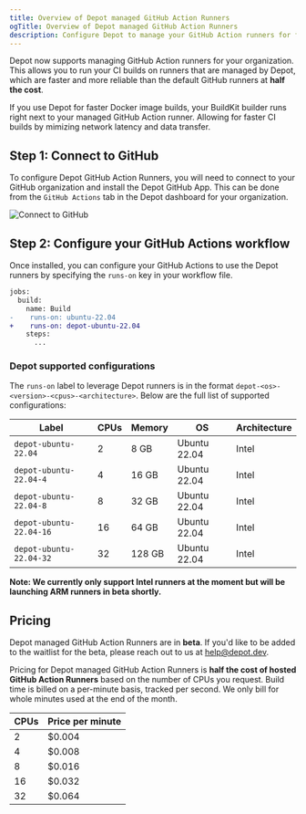 ```yaml
---
title: Overview of Depot managed GitHub Action Runners
ogTitle: Overview of Depot managed GitHub Action Runners
description: Configure Depot to manage your GitHub Action runners for faster CI builds
---
```


Depot now supports managing GitHub Action runners for your organization. This allows you to run your CI builds on runners that are managed by Depot, which are faster and more reliable than the default GitHub runners at **half the cost**.

If you use Depot for faster Docker image builds, your BuildKit builder runs right next to your managed GitHub Action runner. Allowing for faster CI builds by mimizing network latency and data transfer.

## Step 1: Connect to GitHub

To configure Depot GitHub Action Runners, you will need to connect to your GitHub organization and install the Depot GitHub App. This can be done from the `GitHub Actions` tab in the Depot dashboard for your organization.

![Connect to GitHub](/images/docs/github-actions-configure.png)

## Step 2: Configure your GitHub Actions workflow

Once installed, you can configure your GitHub Actions to use the Depot runners by specifying the `runs-on` key in your workflow file.

```diff
jobs:
  build:
    name: Build
-    runs-on: ubuntu-22.04
+    runs-on: depot-ubuntu-22.04
    steps:
      ...
```

### Depot supported configurations

The `runs-on` label to leverage Depot runners is in the format `depot-<os>-<version>-<cpus>-<architecture>`. Below are the full list of supported configurations:

| Label                   | CPUs | Memory | OS           | Architecture |
| ----------------------- | ---- | ------ | ------------ | ------------ |
| `depot-ubuntu-22.04`    | 2    | 8 GB   | Ubuntu 22.04 | Intel        |
| `depot-ubuntu-22.04-4`  | 4    | 16 GB  | Ubuntu 22.04 | Intel        |
| `depot-ubuntu-22.04-8`  | 8    | 32 GB  | Ubuntu 22.04 | Intel        |
| `depot-ubuntu-22.04-16` | 16   | 64 GB  | Ubuntu 22.04 | Intel        |
| `depot-ubuntu-22.04-32` | 32   | 128 GB | Ubuntu 22.04 | Intel        |

**Note: We currently only support Intel runners at the moment but will be launching ARM runners in beta shortly.**

## Pricing

Depot managed GitHub Action Runners are in **beta**. If you'd like to be added to the waitlist for the beta, please reach out to us at [help@depot.dev](mailto:help@depot.dev).

Pricing for Depot managed GitHub Action Runners is **half the cost of hosted GitHub Action Runners** based on the number of CPUs you request. Build time is billed on a per-minute basis, tracked per second. We only bill for whole minutes used at the end of the month.

| CPUs | Price per minute |
| ---- | ---------------- |
| 2    | $0.004           |
| 4    | $0.008           |
| 8    | $0.016           |
| 16   | $0.032           |
| 32   | $0.064           |

